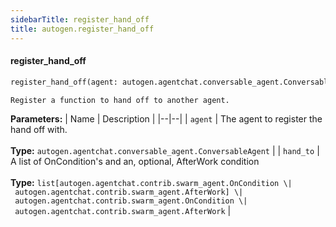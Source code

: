 ```yaml
---
sidebarTitle: register_hand_off
title: autogen.register_hand_off
---
```


<code class="doc-symbol doc-symbol-heading doc-symbol-function"></code>
#### register_hand_off

```python
register_hand_off(agent: autogen.agentchat.conversable_agent.ConversableAgent, hand_to: list[autogen.agentchat.contrib.swarm_agent.OnCondition | autogen.agentchat.contrib.swarm_agent.AfterWork] | autogen.agentchat.contrib.swarm_agent.OnCondition | autogen.agentchat.contrib.swarm_agent.AfterWork) -> 
```

    Register a function to hand off to another agent.

<b>Parameters:</b>
| Name | Description |
|--|--|
| `agent` | The agent to register the hand off with.<br/><br/>**Type:** `autogen.agentchat.conversable_agent.ConversableAgent` |
| `hand_to` | A list of OnCondition's and an, optional, AfterWork condition<br/><br/>**Type:** `list[autogen.agentchat.contrib.swarm_agent.OnCondition \| autogen.agentchat.contrib.swarm_agent.AfterWork] \| autogen.agentchat.contrib.swarm_agent.OnCondition \| autogen.agentchat.contrib.swarm_agent.AfterWork` |

<br />